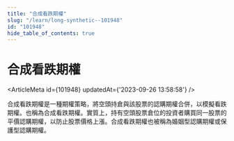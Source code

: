 ```yaml
---
title: "合成看跌期權"
slug: "/learn/long-synthetic--101948"
id: "101948"
hide_table_of_contents: true
---
```



# 合成看跌期權

<ArticleMeta id={101948} updatedAt={'2023-09-26 13:58:58'} />
<div className='border-solid border-b border-t-0 my-4 border-[var(--ifm-color-gray-300)]' />

合成看跌期權是一種期權策略，將空頭持倉與該股票的認購期權合併，以模擬看跌期權。也稱為合成看跌期權。實質上，持有空頭股票倉位的投資者購買同一股票的平價認購期權，以防止股票價格上漲。合成看跌期權也被稱為婚姻型認購期權或保護型認購期權。
